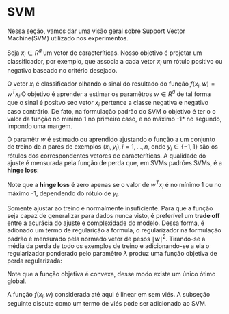 # SVM 
Nessa seção, vamos dar uma visão geral sobre Support Vector Machine(SVM) utilizado nos experimentos.

Seja $x_i \in R^d$ um vetor de caracteríticas. Nosso objetivo é projetar um classificador, por exemplo, que associa a cada vetor $x_i$ um rótulo positivo ou negativo baseado no critério desejado.

O vetor $x_i$ é classificador olhando o sinal do resultado do função $f(x_i,w) = w^Tx_i$.O objetivo é aprender a estimar os paramêtros $w \in R^d$ de tal forma que o sinal é positvo seo vetor $x_i$ pertence a classe negativa e negativo caso contrário. De  fato, na formulação padrão do SVM o objetivo é ter o o valor da função no mínimo 1  no primeiro caso, e no máximo -1* no segundo, impondo uma margem.

O paramêtr $w$ é estimado ou aprendido ajustando o função a um conjunto de treino de $n$ pares de exemplos $(x_i,y_i),i=1,…,n$, onde $y_i \in \{-1,1\}$ são os rótulos dos correspondentes vetores de caracteríticas. A qualidade do ajuste é mensurada pela função de perda que, em SVMs padrões SVMs, é a **hinge loss**:

\begin{equation}
l_i(w,x_i)=\max(0,1-y_iw^Tx_i))
\end{equation}

Note que a **hinge loss** é zero apenas se o valor de $w^Tx_i$ é no mínimo 1 ou no máximo -1, dependendo do rótulo de $y_i$.

Somente ajustar ao treino é normalmente insuficiente. Para que a função seja capaz de generalizar para dados nunca visto, é preferível um **trade off** entre a acurácia do ajuste e complexidade do modelo. Dessa forma, é adionado um termo de regularição a formula, o regularizador na formulação padrão é mensurado pela normado vetor de pesos $\mid w\mid^2$. Tirando-se a média da perda de todo os exemplos de treino e adicionando-se a ela o regularizador ponderado pelo paramêtro $\lambda$ produz uma função objetiva de perda regularizada:

\begin{equation}
  E(w)  = \lambda||w||^2+\frac{1}{n} \sum_{i=1}^{n}\max(0,1-y_if(w,x)
\end{equation}
Note que a função objetiva é convexa, desse modo existe um único ótimo global.

A função $f(x_i,w)$ considerada até aqui é linear em sem viés. A subseção seguinte discute como um termo de viés pode ser adicionado ao SVM.